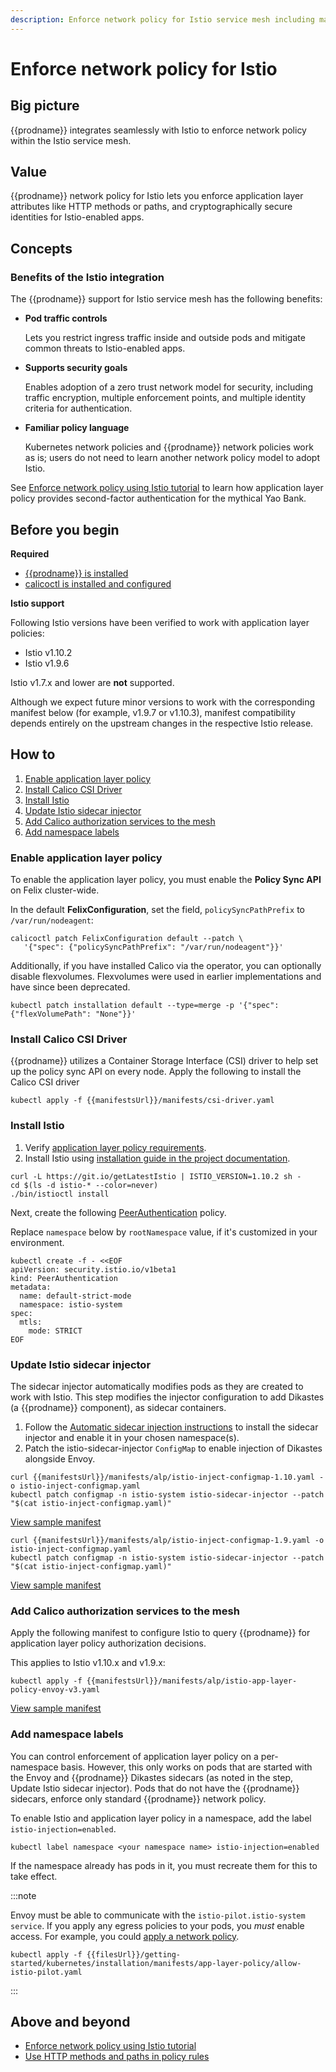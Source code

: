 ```yaml
---
description: Enforce network policy for Istio service mesh including matching on HTTP methods and paths.
---
```


# Enforce network policy for Istio

## Big picture

{{prodname}} integrates seamlessly with Istio to enforce network policy within the Istio service mesh.

## Value

{{prodname}} network policy for Istio lets you enforce application layer attributes like HTTP methods or paths, and cryptographically secure identities for Istio-enabled apps.

## Concepts

### Benefits of the Istio integration

The {{prodname}} support for Istio service mesh has the following benefits:

- **Pod traffic controls**

  Lets you restrict ingress traffic inside and outside pods and mitigate common threats to Istio-enabled apps.

- **Supports security goals**

  Enables adoption of a zero trust network model for security, including traffic encryption, multiple enforcement points, and multiple identity criteria for authentication.

- **Familiar policy language**

  Kubernetes network policies and {{prodname}} network policies work as is; users do not need to learn another network policy model to adopt Istio.

See [Enforce network policy using Istio tutorial](enforce-policy-istio.mdx) to learn how application layer policy provides second-factor authentication for the mythical Yao Bank.

## Before you begin

**Required**

- [{{prodname}} is installed](../../getting-started/kubernetes/index.mdx)
- [calicoctl is installed and configured](../../operations/calicoctl/install.mdx)

**Istio support**

Following Istio versions have been verified to work with application layer policies:

- Istio v1.10.2
- Istio v1.9.6

Istio v1.7.x and lower are **not** supported.

Although we expect future minor versions to work with the corresponding manifest below (for example, v1.9.7 or v1.10.3), manifest compatibility depends entirely on the upstream changes in the respective Istio release.

## How to

1. [Enable application layer policy](#enable-application-layer-policy)
2. [Install Calico CSI Driver](#install-calico-csi-driver)
3. [Install Istio](#install-istio)
4. [Update Istio sidecar injector](#update-istio-sidecar-injector)
5. [Add Calico authorization services to the mesh](#add-calico-authorization-services-to-the-mesh)
6. [Add namespace labels](#add-namespace-labels)

### Enable application layer policy

To enable the application layer policy, you must enable the **Policy Sync API** on Felix cluster-wide.

In the default **FelixConfiguration**, set the field, `policySyncPathPrefix` to `/var/run/nodeagent`:

```batch
calicoctl patch FelixConfiguration default --patch \
   '{"spec": {"policySyncPathPrefix": "/var/run/nodeagent"}}'
```

Additionally, if you have installed Calico via the operator, you can optionally disable flexvolumes.
Flexvolumes were used in earlier implementations and have since been deprecated.

```batch
kubectl patch installation default --type=merge -p '{"spec": {"flexVolumePath": "None"}}'
```

### Install Calico CSI Driver

{{prodname}} utilizes a Container Storage Interface (CSI) driver to help set up the policy sync API on every node.
Apply the following to install the Calico CSI driver

```batch
kubectl apply -f {{manifestsUrl}}/manifests/csi-driver.yaml
```

### Install Istio

1. Verify [application layer policy requirements](../../getting-started/kubernetes/requirements.mdx#application-layer-policy-requirements).
2. Install Istio using [installation guide in the project documentation](https://istio.io/v1.9/docs/setup/install/).

```batch
curl -L https://git.io/getLatestIstio | ISTIO_VERSION=1.10.2 sh -
cd $(ls -d istio-* --color=never)
./bin/istioctl install
```

Next, create the following [PeerAuthentication](https://istio.io/latest/docs/reference/config/security/peer_authentication/) policy.

Replace `namespace` below by `rootNamespace` value, if it's customized in your environment.

```batch
kubectl create -f - <<EOF
apiVersion: security.istio.io/v1beta1
kind: PeerAuthentication
metadata:
  name: default-strict-mode
  namespace: istio-system
spec:
  mtls:
    mode: STRICT
EOF
```

### Update Istio sidecar injector

The sidecar injector automatically modifies pods as they are created to work with Istio. This step modifies the injector configuration to add Dikastes (a {{prodname}} component), as sidecar containers.

1. Follow the [Automatic sidecar injection instructions](https://archive.istio.io/v1.9/docs/setup/additional-setup/sidecar-injection/#automatic-sidecar-injection) to install the sidecar injector and enable it in your chosen namespace(s).
2. Patch the istio-sidecar-injector `ConfigMap` to enable injection of Dikastes alongside Envoy.

<Tabs>
<TabItem label="Istio v1.10.x" value="Istio v1.10.x-0">

```batch
curl {{manifestsUrl}}/manifests/alp/istio-inject-configmap-1.10.yaml -o istio-inject-configmap.yaml
kubectl patch configmap -n istio-system istio-sidecar-injector --patch "$(cat istio-inject-configmap.yaml)"
```

[View sample manifest]({{manifestsUrl}}/manifests/alp/istio-inject-configmap-1.10.yaml)

</TabItem>
<TabItem label="Istio v1.9.x" value="Istio v1.9.x-1">

```batch
curl {{manifestsUrl}}/manifests/alp/istio-inject-configmap-1.9.yaml -o istio-inject-configmap.yaml
kubectl patch configmap -n istio-system istio-sidecar-injector --patch "$(cat istio-inject-configmap.yaml)"
```

[View sample manifest]({{manifestsUrl}}/manifests/alp/istio-inject-configmap-1.9.yaml)

</TabItem>
</Tabs>

### Add Calico authorization services to the mesh

Apply the following manifest to configure Istio to query {{prodname}} for application layer policy authorization decisions.

This applies to Istio v1.10.x and v1.9.x:

```batch
kubectl apply -f {{manifestsUrl}}/manifests/alp/istio-app-layer-policy-envoy-v3.yaml
```

[View sample manifest]({{manifestsUrl}}/manifests/alp/istio-app-layer-policy-envoy-v3.yaml)

### Add namespace labels

You can control enforcement of application layer policy on a per-namespace basis. However, this only works on pods that are started with the Envoy and {{prodname}} Dikastes sidecars (as noted in the step, Update Istio sidecar injector). Pods that do not have the {{prodname}} sidecars, enforce only standard {{prodname}} network policy.

To enable Istio and application layer policy in a namespace, add the label `istio-injection=enabled`.

```batch
kubectl label namespace <your namespace name> istio-injection=enabled
```

If the namespace already has pods in it, you must recreate them for this to take effect.

:::note

Envoy must be able to communicate with the `istio-pilot.istio-system service`. If you apply any egress policies to your pods, you _must_ enable access. For example, you could [apply a network policy]({{filesUrl}}/security/calico-network-policy).

```batch
kubectl apply -f {{filesUrl}}/getting-started/kubernetes/installation/manifests/app-layer-policy/allow-istio-pilot.yaml
```

:::

## Above and beyond

- [Enforce network policy using Istio tutorial](enforce-policy-istio.mdx)
- [Use HTTP methods and paths in policy rules](http-methods.mdx)
